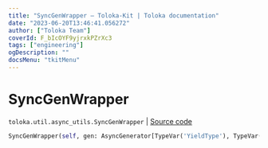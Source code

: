```yaml
---
title: "SyncGenWrapper — Toloka-Kit | Toloka documentation"
date: "2023-06-20T13:46:41.056272"
author: ["Toloka Team"]
coverId: F_bIcOYF9yjrxkPZrXc3
tags: ["engineering"]
ogDescription: ""
docsMenu: "tkitMenu"
---
```


# SyncGenWrapper

`toloka.util.async_utils.SyncGenWrapper` | [Source code](https://github.com/Toloka/toloka-kit/blob/v1.2.0/src/util/async_utils.py#L337)

```python
SyncGenWrapper(self, gen: AsyncGenerator[TypeVar('YieldType'), TypeVar('SendType')])
```